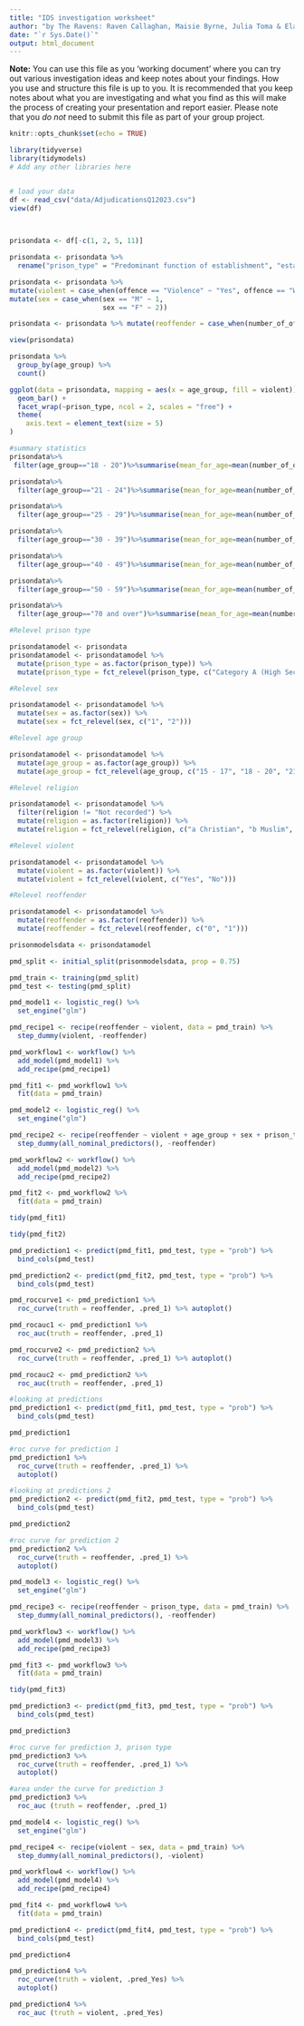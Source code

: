 ```yaml
---
title: "IDS investigation worksheet"
author: "by The Ravens: Raven Callaghan, Maisie Byrne, Julia Toma & Elanna Goldie "
date: "`r Sys.Date()`"
output: html_document
---
```


**Note:** You can use this file as you 'working document' where you can try out various investigation ideas and keep notes about your findings. How you use and structure this file is up to you. It is recommended that you keep notes about what you are investigating and what you find as this will make the process of creating your presentation and report easier. Please note that you _do not_ need to submit this file as part of your group project.



```r
knitr::opts_chunk$set(echo = TRUE)
```


```r
library(tidyverse)
library(tidymodels)
# Add any other libraries here



```


```r
# load your data 
df <- read_csv("data/AdjudicationsQ12023.csv")
view(df)

  

```

```r
prisondata <- df[-c(1, 2, 5, 11)]

prisondata <- prisondata %>%
  rename("prison_type" = "Predominant function of establishment", "establishment" = "Establishment", "sex" = "Sex", "age_group" = "Age group", "ethnicity" = "Ethnicity", "religion" = "Religion", "offence" = "Offence", "number_of_offences" = "Count")

prisondata <- prisondata %>% 
mutate(violent = case_when(offence == "Violence" ~ "Yes", offence == "Wilful Damage" ~ "Yes", TRUE ~ "No")) %>%
mutate(sex = case_when(sex == "M" ~ 1,
                       sex == "F" ~ 2))

prisondata <- prisondata %>% mutate(reoffender = case_when(number_of_offences == 1 ~ 0, number_of_offences > 1 ~ 1))

view(prisondata)

prisondata %>%
  group_by(age_group) %>%
  count()

```
```r
ggplot(data = prisondata, mapping = aes(x = age_group, fill = violent)) +
  geom_bar() +
  facet_wrap(~prison_type, ncol = 2, scales = "free") +
  theme(
    axis.text = element_text(size = 5)
)
```

```r
#summary statistics
prisondata%>%
 filter(age_group=="18 - 20")%>%summarise(mean_for_age=mean(number_of_offences,na.rm=TRUE))

prisondata%>%
  filter(age_group=="21 - 24")%>%summarise(mean_for_age=mean(number_of_offences,na.rm=TRUE))

prisondata%>%
  filter(age_group=="25 - 29")%>%summarise(mean_for_age=mean(number_of_offences,na.rm=TRUE))

prisondata%>%
  filter(age_group=="30 - 39")%>%summarise(mean_for_age=mean(number_of_offences,na.rm=TRUE))

prisondata%>%
  filter(age_group=="40 - 49")%>%summarise(mean_for_age=mean(number_of_offences,na.rm=TRUE))

prisondata%>%
  filter(age_group=="50 - 59")%>%summarise(mean_for_age=mean(number_of_offences,na.rm=TRUE))

prisondata%>%
  filter(age_group=="70 and over")%>%summarise(mean_for_age=mean(number_of_offences,na.rm=TRUE))
```

```r
#Relevel prison type

prisondatamodel <- prisondata
prisondatamodel <- prisondatamodel %>% 
  mutate(prison_type = as.factor(prison_type)) %>%
  mutate(prison_type = fct_relevel(prison_type, c("Category A (High Security)", "Category B", "Category C", "Category D (Open)", "Local", "Young Offender Institution (YOI)", "Youth Justice Board", "Female")))

#Relevel sex

prisondatamodel <- prisondatamodel %>%
  mutate(sex = as.factor(sex)) %>%
  mutate(sex = fct_relevel(sex, c("1", "2")))

#Relevel age group

prisondatamodel <- prisondatamodel %>%
  mutate(age_group = as.factor(age_group)) %>%
  mutate(age_group = fct_relevel(age_group, c("15 - 17", "18 - 20", "21 - 24", "25 - 29", "30 - 39", "40 - 49", "50 - 59", "60 - 69", "70 and over")))

#Relevel religion

prisondatamodel <- prisondatamodel %>% 
  filter(religion != "Not recorded") %>%
  mutate(religion = as.factor(religion)) %>%
  mutate(religion = fct_relevel(religion, c("a Christian", "b Muslim", "c Hindu", "d Sikh", "e Buddhist", "f Jewish", "g Other religious groups", "i No religion")))

#Relevel violent

prisondatamodel <- prisondatamodel %>% 
  mutate(violent = as.factor(violent)) %>%
  mutate(violent = fct_relevel(violent, c("Yes", "No")))

#Relevel reoffender

prisondatamodel <- prisondatamodel %>% 
  mutate(reoffender = as.factor(reoffender)) %>%
  mutate(reoffender = fct_relevel(reoffender, c("0", "1")))

prisonmodelsdata <- prisondatamodel
```

```r

pmd_split <- initial_split(prisonmodelsdata, prop = 0.75)

pmd_train <- training(pmd_split)
pmd_test <- testing(pmd_split)
```

```r

pmd_model1 <- logistic_reg() %>%
  set_engine("glm")

pmd_recipe1 <- recipe(reoffender ~ violent, data = pmd_train) %>%
  step_dummy(violent, -reoffender)

pmd_workflow1 <- workflow() %>%
  add_model(pmd_model1) %>%
  add_recipe(pmd_recipe1)

pmd_fit1 <- pmd_workflow1 %>%
  fit(data = pmd_train)
```

```r

pmd_model2 <- logistic_reg() %>%
  set_engine("glm")

pmd_recipe2 <- recipe(reoffender ~ violent + age_group + sex + prison_type + religion, data = pmd_train) %>%
  step_dummy(all_nominal_predictors(), -reoffender)

pmd_workflow2 <- workflow() %>%
  add_model(pmd_model2) %>%
  add_recipe(pmd_recipe2)

pmd_fit2 <- pmd_workflow2 %>%
  fit(data = pmd_train)
```
```r
tidy(pmd_fit1)
```


```r
tidy(pmd_fit2)
```


```r

pmd_prediction1 <- predict(pmd_fit1, pmd_test, type = "prob") %>%
  bind_cols(pmd_test)

pmd_prediction2 <- predict(pmd_fit2, pmd_test, type = "prob") %>%
  bind_cols(pmd_test)

pmd_roccurve1 <- pmd_prediction1 %>%
  roc_curve(truth = reoffender, .pred_1) %>% autoplot()

pmd_rocauc1 <- pmd_prediction1 %>%
  roc_auc(truth = reoffender, .pred_1)

pmd_roccurve2 <- pmd_prediction2 %>%
  roc_curve(truth = reoffender, .pred_1) %>% autoplot()

pmd_rocauc2 <- pmd_prediction2 %>%
  roc_auc(truth = reoffender, .pred_1)
```

```r
#looking at predictions
pmd_prediction1 <- predict(pmd_fit1, pmd_test, type = "prob") %>%
  bind_cols(pmd_test)

pmd_prediction1
```

```r
#roc curve for prediction 1
pmd_prediction1 %>%
  roc_curve(truth = reoffender, .pred_1) %>%
  autoplot()
```

```r
#looking at predictions 2
pmd_prediction2 <- predict(pmd_fit2, pmd_test, type = "prob") %>%
  bind_cols(pmd_test)

pmd_prediction2
```
```r
#roc curve for prediction 2
pmd_prediction2 %>%
  roc_curve(truth = reoffender, .pred_1) %>%
  autoplot()

```

```r

pmd_model3 <- logistic_reg() %>%
  set_engine("glm")

pmd_recipe3 <- recipe(reoffender ~ prison_type, data = pmd_train) %>%
  step_dummy(all_nominal_predictors(), -reoffender)

pmd_workflow3 <- workflow() %>%
  add_model(pmd_model3) %>%
  add_recipe(pmd_recipe3)

pmd_fit3 <- pmd_workflow3 %>%
  fit(data = pmd_train)
```

```r
tidy(pmd_fit3)
```

```r
pmd_prediction3 <- predict(pmd_fit3, pmd_test, type = "prob") %>%
  bind_cols(pmd_test)

pmd_prediction3
```


```r
#roc curve for prediction 3, prison type
pmd_prediction3 %>%
  roc_curve(truth = reoffender, .pred_1) %>%
  autoplot()
```

```r
#area under the curve for prediction 3
pmd_prediction3 %>%
  roc_auc (truth = reoffender, .pred_1)
```

```r
pmd_model4 <- logistic_reg() %>%
  set_engine("glm")

pmd_recipe4 <- recipe(violent ~ sex, data = pmd_train) %>%
  step_dummy(all_nominal_predictors(), -violent)

pmd_workflow4 <- workflow() %>%
  add_model(pmd_model4) %>%
  add_recipe(pmd_recipe4)

pmd_fit4 <- pmd_workflow4 %>%
  fit(data = pmd_train)
```

```r
pmd_prediction4 <- predict(pmd_fit4, pmd_test, type = "prob") %>%
  bind_cols(pmd_test)

pmd_prediction4
```


```r
pmd_prediction4 %>%
  roc_curve(truth = violent, .pred_Yes) %>%
  autoplot()
```
```r
pmd_prediction4 %>%
  roc_auc (truth = violent, .pred_Yes)
```

